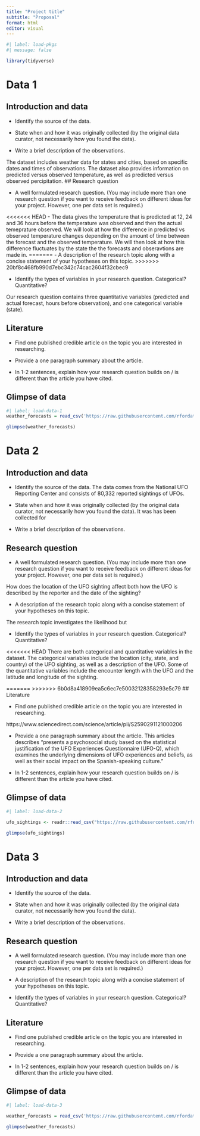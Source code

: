 ```yaml
---
title: "Project title"
subtitle: "Proposal"
format: html
editor: visual
---
```


```r
#| label: load-pkgs
#| message: false

library(tidyverse)
```

# Data 1

## Introduction and data

-   Identify the source of the data.

-   State when and how it was originally collected (by the original data curator, not necessarily how you found the data).

-   Write a brief description of the observations.

The dataset includes weather data for states and cities, based on specific dates and times of observations. The dataset also provides information on predicted versus observed temperature, as well as predicted versus observed percipitation. 
## Research question

-   A well formulated research question. (You may include more than one research question if you want to receive feedback on different ideas for your project. However, one per data set is required.)

<<<<<<< HEAD
-   The data gives the temperature that is predicted at 12, 24 and 36 hours before the temperature was observed and then the actual temeprature observed. We will look at how the difference in predicted vs observed temperature changes depending on the amount of time between the forecast and the observed temperature. We will then look at how this difference fluctuates by the state the the forecasts and obseravtions are made in. 
=======
-   A description of the research topic along with a concise statement of your hypotheses on this topic.
>>>>>>> 20bf8c468fb990d7ebc342c74cac2604f32cbec9

-   Identify the types of variables in your research question. Categorical? Quantitative?

Our research question contains three quantitative variables (predicted and actual forecast, hours before observation), and one categorical variable (state). 

## Literature

-   Find one published credible article on the topic you are interested in researching.

-   Provide a one paragraph summary about the article.

-   In 1-2 sentences, explain how your research question builds on / is different than the article you have cited.

## Glimpse of data

```r
#| label: load-data-1
weather_forecasts = read_csv('https://raw.githubusercontent.com/rfordatascience/tidytuesday/master/data/2022/2022-12-20/weather_forecasts.csv')

glimpse(weather_forecasts)
```

# Data 2

## Introduction and data

-   Identify the source of the data.
The data comes from the National UFO Reporting Center and consists of 80,332 reported sightings of UFOs.

-   State when and how it was originally collected (by the original data curator, not necessarily how you found the data).
It was has been collected for 

-   Write a brief description of the observations.

## Research question

-   A well formulated research question. (You may include more than one research question if you want to receive feedback on different ideas for your project. However, one per data set is required.)

How does the location of the UFO sighting affect both how the UFO is described by the reporter and the date of the sighting?

-   A description of the research topic along with a concise statement of your hypotheses on this topic.

The research topic investigates the likelihood but 

-   Identify the types of variables in your research question. Categorical? Quantitative?

<<<<<<< HEAD
There are both categorical and quantitative variables in the dataset. The categorical variables include the location (city, state, and country) of the UFO sighting, as well as a description of the UFO. Some of the quantitative variables include the encounter length with the UFO and the latitude and longitude of the sighting.

=======
>>>>>>> 6b0d8a418909ea5c6ec7e50032128358293e5c79
## Literature

-   Find one published credible article on the topic you are interested in researching.

https://www.sciencedirect.com/science/article/pii/S2590291121000206

-   Provide a one paragraph summary about the article.
This articles describes "presents a psychosocial study based on the statistical justification of the UFO Experiences Questionnaire (UFO-Q), which examines the underlying dimensions of UFO experiences and beliefs, as well as their social impact on the Spanish-speaking culture."

-   In 1-2 sentences, explain how your research question builds on / is different than the article you have cited.

## Glimpse of data

```r
#| label: load-data-2

ufo_sightings <- readr::read_csv("https://raw.githubusercontent.com/rfordatascience/tidytuesday/master/data/2019/2019-06-25/ufo_sightings.csv")

glimpse(ufo_sightings)
```

# Data 3

## Introduction and data

-   Identify the source of the data.

-   State when and how it was originally collected (by the original data curator, not necessarily how you found the data).

-   Write a brief description of the observations.

## Research question

-   A well formulated research question. (You may include more than one research question if you want to receive feedback on different ideas for your project. However, one per data set is required.)

-   A description of the research topic along with a concise statement of your hypotheses on this topic.

-   Identify the types of variables in your research question. Categorical? Quantitative?

## Literature

-   Find one published credible article on the topic you are interested in researching.

-   Provide a one paragraph summary about the article.

-   In 1-2 sentences, explain how your research question builds on / is different than the article you have cited.

## Glimpse of data

```r
#| label: load-data-3

weather_forecasts = read_csv('https://raw.githubusercontent.com/rfordatascience/tidytuesday/master/data/2022/2022-12-20/weather_forecasts.csv')

glimpse(weather_forecasts)
```
